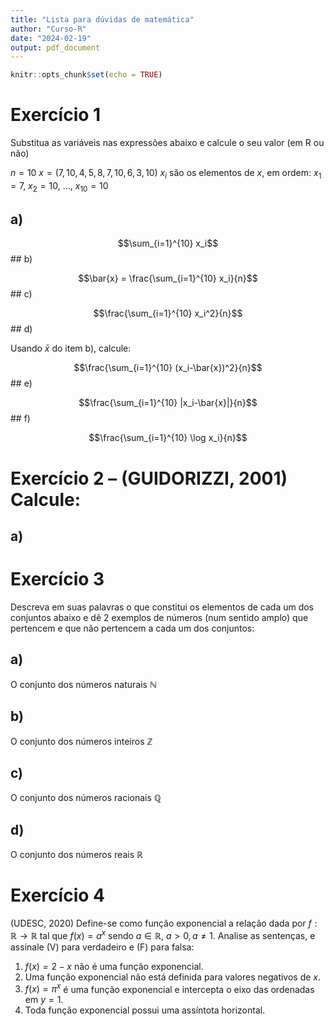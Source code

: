 ```yaml
---
title: "Lista para dúvidas de matemática"
author: "Curso-R"
date: "2024-02-19"
output: pdf_document
---
```


```r
knitr::opts_chunk$set(echo = TRUE)
```

# Exercício 1

Substitua as variáveis nas expressões abaixo e calcule o seu valor (em R ou não)

$n=10$
$x = (7, 10, 4, 5, 8, 7, 10, 6, 3, 10)$
$x_i$ são os elementos de $x$, em ordem: $x_1 = 7$, $x_2 = 10$, ..., $x_10 = 10$

## a)

$$\sum_{i=1}^{10} x_i$$
## b)

$$\bar{x} = \frac{\sum_{i=1}^{10} x_i}{n}$$
## c)

$$\frac{\sum_{i=1}^{10} x_i^2}{n}$$
## d)

Usando $\bar{x}$ do item b), calcule:

$$\frac{\sum_{i=1}^{10} (x_i-\bar{x})^2}{n}$$
## e)

$$\frac{\sum_{i=1}^{10} |x_i-\bar{x}|}{n}$$
## f)

$$\frac{\sum_{i=1}^{10} \log x_i}{n}$$

# Exercício 2 – (GUIDORIZZI, 2001) Calcule:

## a)

# Exercício 3

Descreva em suas palavras o que constitui os elementos de cada um dos conjuntos abaixo e dê 2 exemplos de números (num sentido amplo) que pertencem e que não pertencem a cada um dos conjuntos:

## a)

O conjunto dos números naturais $\mathbb{N}$

## b)

O conjunto dos números inteiros $\mathbb{Z}$

## c)

O conjunto dos números racionais $\mathbb{Q}$

## d)

O conjunto dos números reais $\mathbb{R}$

# Exercício 4

(UDESC, 2020) Define-se como função exponencial a relação dada por $f: \mathbb{R} \rightarrow \mathbb{R}$ tal que $f(x) = a^x$ sendo $a \in \mathbb{R}$, $a>0, a\neq1$. Analise as sentenças, e assinale (V) para verdadeiro e (F) para falsa:

1. $f(x) = 2-x$ não é uma função exponencial.
2. Uma função exponencial não está definida para valores negativos de $x$.
3. $f(x) = \pi^x$ é uma função exponencial e intercepta o eixo das ordenadas em $y = 1$.
4. Toda função exponencial possui uma assíntota horizontal.
